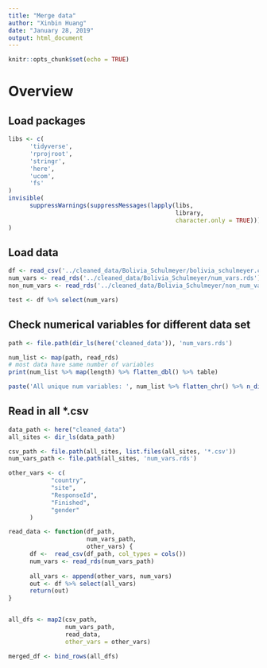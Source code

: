 ```yaml
---
title: "Merge data"
author: "Xinbin Huang"
date: "January 28, 2019"
output: html_document
---
```


```r
knitr::opts_chunk$set(echo = TRUE)
```

# Overview

## Load packages

```r
libs <- c(
      'tidyverse',
      'rprojroot',
      'stringr',
      'here',
      'ucom',
      'fs'
)
invisible(
      suppressWarnings(suppressMessages(lapply(libs,
                                               library,
                                               character.only = TRUE)))
)
```

## Load data

```r
df <- read_csv('../cleaned_data/Bolivia_Schulmeyer/bolivia_schulmeyer.csv', col_types = cols())
num_vars <- read_rds('../cleaned_data/Bolivia_Schulmeyer/num_vars.rds')
non_num_vars <- read_rds('../cleaned_data/Bolivia_Schulmeyer/non_num_vars.rds')
```

```r
test <- df %>% select(num_vars)

```

## Check numerical variables for different data set

```r
path <- file.path(dir_ls(here('cleaned_data')), 'num_vars.rds')

num_list <- map(path, read_rds)
# most data have same number of variables
print(num_list %>% map(length) %>% flatten_dbl() %>% table)

paste('All unique num variables: ', num_list %>% flatten_chr() %>% n_distinct())
```

## Read in all *.csv

```r
data_path <- here("cleaned_data")
all_sites <- dir_ls(data_path)

csv_path <- file.path(all_sites, list.files(all_sites, '*.csv'))
num_vars_path <- file.path(all_sites, 'num_vars.rds')

other_vars <- c(
            "country",
            "site",
            "ResponseId",
            "Finished",
            "gender"
      )

read_data <- function(df_path, 
                      num_vars_path, 
                      other_vars) {
      df <-  read_csv(df_path, col_types = cols())
      num_vars <- read_rds(num_vars_path)
      
      all_vars <- append(other_vars, num_vars)
      out <- df %>% select(all_vars)
      return(out)
}


all_dfs <- map2(csv_path, 
                num_vars_path, 
                read_data, 
                other_vars = other_vars)

merged_df <- bind_rows(all_dfs)

```



